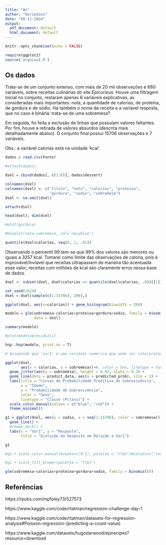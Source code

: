 ```yaml
---
title: "An"
author: "Doriedson"
date: "09-11-2024"
output:
  pdf_document: default
  html_document: default
---
```


```r
knitr::opts_chunk$set(echo = FALSE)
```

```r
require(ggplot2)
source('arquivo1.R')

```

## Os dados

Trata-se de um conjunto extenso, com mais de 20 mil observações e 680 variáveis, sobre receitas culinárias do site _Epicurious_. Houve uma filtragem inicial no conjunto, restaram apenas 6 variáveis explicativas, as consideradas mais importantes: nota, a quantidade de calorias, de proteína, de gordura e de sódio. Há também o nome da receita e a variável resposta, que no caso é binária: trata-se de uma sobremesa?

Em seguida, foi feita a exclusão de linhas que possuíam valores faltantes. Por fim, houve a retirada de valores absurdos (descrita mais detalhadamente abaixo). O conjunto final possui 15706 observações e 7 variáveis.

Obs.: a variável calorias está na unidade 'kcal'.

```r
dados = read.csv(Fonte)

#attach(dados)

dsel = cbind(dados[, c(1:6)], dados$dessert)

colnames(dsel)
colnames(dsel) <- c("titulo", "nota", "calorias", "proteina",
                    "gordura", "sodio", "sobremesa")
dsel <- na.omit(dsel)

attach(dsel)

head(dsel); dim(dsel)

```

```r
#plot(gordura)

#boxplot(nota~sobremesa, col='navyblue')

quantile(dsel$calorias, seq(0, 1, .01))

```

Observando o percentil 99 tem-se que 99% dos valores são menores ou iguais a 3257 kcal. Tomarei como limite das observações de caloria, pois é improvável/inviável que receitas ultrapassem de maneira tão acentuada esse valor; receitas com milhões de kcal são claramente erros nessa base de dados.

```r
dsel <- subset(dsel, dsel$calorias <= quantile(dsel$calorias, .99)[[1]])

set.seed(2024)
dsel = dsel[sample(c(1:15706), 200),]

ggplot(dsel, aes(x=calorias)) + geom_histogram(binwidth = 200)

```

```r
modelo = glm(sobremesa~calorias+proteina+gordura+sodio, family = binomial(),
             data = dsel)

summary(modelo)

#plot(modelo$residuals)

hnp::hnp(modelo, print.on = T)

```


```r
# Assumindo que 'var1' é uma variável numérica que pode ser interpretada como tempo

ggplot(dsel,
       aes(x = calorias, y = sobremesa))+#, color = Sex, linetype = factor(Pclass))) +
  geom_jitter(aes(y = sobremesa), height = 0.02, alpha = 0.3) +
  geom_line(data = predict_data, aes(y = predicted_prob), size = 1) +
  labs(title = "Curvas de Probabilidade Preditiva de Sobrevivência",
       x = "Idade",
       y = "Probabilidade de Sobrevivência",
       color = "Sexo",
       linetype = "Classe (Pclass)") +
  scale_color_manual(values = c("blue", "red")) +
  theme_minimal()

g1 = ggplot(dsel, aes(y = sodio, x = seq(1:15706), color = sobremesa)) +
  geom_line() +
  #theme_dark() +
  labs(x = "Var1", y = "Resposta",
       title = "Evolução da Resposta em Relação a Var1")

g1 

#g1 + scale_color_manual(breaks=c(0:1), palette = "YlGn")#values=c("red", "green"))

#g1 + scale_fill_brewer(palette = "YlGn")

```



```r
glm(sobremesa~calorias+proteina+gordura+sodio, family = binomial())
```


## Referências

https://rpubs.com/mpfoley73/527573

https://www.kaggle.com/code/rtatman/regression-challenge-day-1

https://www.kaggle.com/code/rtatman/datasets-for-regression-analysis#Poisson-regression-(predicting-a-count-value)

https://www.kaggle.com/datasets/hugodarwood/epirecipes?resource=download


